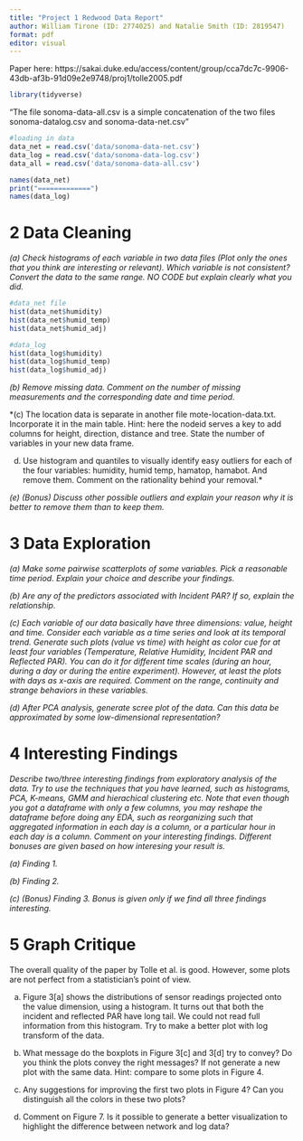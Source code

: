 ```yaml
---
title: "Project 1 Redwood Data Report"
author: William Tirone (ID: 2774025) and Natalie Smith (ID: 2819547)
format: pdf
editor: visual
---
```


Paper here: https://sakai.duke.edu/access/content/group/cca7dc7c-9906-43db-af3b-91d09e2e9748/proj1/tolle2005.pdf

```r
library(tidyverse)
```

"The file sonoma-data-all.csv is a simple concatenation of the two files sonoma-datalog.csv and sonoma-data-net.csv"

```r

#loading in data
data_net = read.csv('data/sonoma-data-net.csv')
data_log = read.csv('data/sonoma-data-log.csv')
data_all = read.csv('data/sonoma-data-all.csv')
```

```r
names(data_net)
print("=============")
names(data_log)
```

# 2 Data Cleaning

*(a) Check histograms of each variable in two data files (Plot only the ones that you think are interesting or relevant). Which variable is not consistent? Convert the data to the same range. NO CODE but explain clearly what you did.*

```r

#data_net file 
hist(data_net$humidity)
hist(data_net$humid_temp)
hist(data_net$humid_adj)

#data_log 
hist(data_log$humidity)
hist(data_log$humid_temp)
hist(data_log$humid_adj)

```

*(b) Remove missing data. Comment on the number of missing measurements and the corresponding date and time period.*

\*(c) The location data is separate in another file mote-location-data.txt. Incorporate it in the main table. Hint: here the nodeid serves a key to add columns for height, direction, distance and tree. State the number of variables in your new data frame.

(d) Use histogram and quantiles to visually identify easy outliers for each of the four variables: humidity, humid temp, hamatop, hamabot. And remove them. Comment on the rationality behind your removal.\*

*(e) (Bonus) Discuss other possible outliers and explain your reason why it is better to remove them than to keep them.*

# 3 Data Exploration

*(a) Make some pairwise scatterplots of some variables. Pick a reasonable time period. Explain your choice and describe your findings.*

*(b) Are any of the predictors associated with Incident PAR? If so, explain the relationship.*

*(c) Each variable of our data basically have three dimensions: value, height and time. Consider each variable as a time series and look at its temporal trend. Generate such plots (value vs time) with height as color cue for at least four variables (Temperature, Relative Humidity, Incident PAR and Reflected PAR). You can do it for different time scales (during an hour, during a day or during the entire experiment). However, at least the plots with days as x-axis are required. Comment on the range, continuity and strange behaviors in these variables.*

*(d) After PCA analysis, generate scree plot of the data. Can this data be approximated by some low-dimensional representation?*

# 4 Interesting Findings

*Describe two/three interesting findings from exploratory analysis of the data. Try to use the techniques that you have learned, such as histograms, PCA, K-means, GMM and hierachical clustering etc. Note that even though you got a dataframe with only a few columns, you may reshape the dataframe before doing any EDA, such as reorganizing such that aggregated information in each day is a column, or a particular hour in each day is a column. Comment on your interesting findings. Different bonuses are given based on how interesing your result is.*

*(a) Finding 1.*

*(b) Finding 2.*

*(c) (Bonus) Finding 3. Bonus is given only if we find all three findings interesting.*

# 5 Graph Critique

The overall quality of the paper by Tolle et al. is good. However, some plots are not perfect from a statistician's point of view.

(a) Figure 3\[a\] shows the distributions of sensor readings projected onto the value dimension, using a histogram. It turns out that both the incident and reflected PAR have long tail. We could not read full information from this histogram. Try to make a better plot with log transform of the data.

(b) What message do the boxplots in Figure 3\[c\] and 3\[d\] try to convey? Do you think the plots convey the right messages? If not generate a new plot with the same data. Hint: compare to some plots in Figure 4.

(c) Any suggestions for improving the first two plots in Figure 4? Can you distinguish all the colors in these two plots?

(d) Comment on Figure 7. Is it possible to generate a better visualization to highlight the difference between network and log data?
